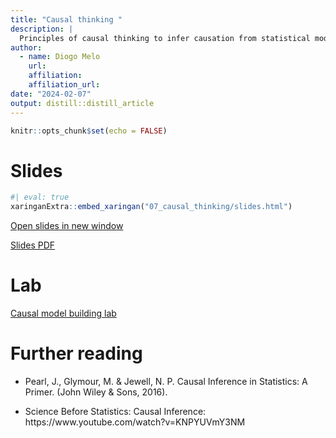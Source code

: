 ```yaml
---
title: "Causal thinking "
description: |
  Principles of causal thinking to infer causation from statistical models.
author:
  - name: Diogo Melo 
    url: 
    affiliation: 
    affiliation_url: 
date: "2024-02-07"
output: distill::distill_article
---
```


```r
knitr::opts_chunk$set(echo = FALSE)
```

# Slides

```r
#| eval: true
xaringanExtra::embed_xaringan("07_causal_thinking/slides.html")
```

[Open slides in new window](07_causal_thinking/slides.html)

[Slides PDF](07_causal_thinking/CausalThinking.pdf)

# Lab

[Causal model building lab](labs/CausalThinking/lab.html)

# Further reading

- Pearl, J., Glymour, M. & Jewell, N. P. Causal Inference in Statistics: A Primer. (John Wiley & Sons, 2016).

- Science Before Statistics: Causal Inference: https://www.youtube.com/watch?v=KNPYUVmY3NM




